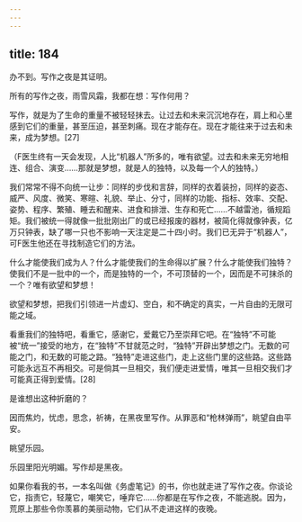 ```yaml
---
---
---
```

title: 184
---



办不到。写作之夜是其证明。

所有的写作之夜，雨雪风霜，我都在想：写作何用？

写作，就是为了生命的重量不被轻轻抹去。让过去和未来沉沉地存在，肩上和心里感到它们的重量，甚至压迫，甚至刺痛。现在才能存在。现在才能往来于过去和未来，成为梦想。[27]

（F医生终有一天会发现，人比“机器人”所多的，唯有欲望。过去和未来无穷地相连、组合、演变……那就是梦想，就是人的独特，以及每一个人的独特。）

我们常常不得不向统一让步：同样的步伐和言辞，同样的衣着装扮，同样的姿态、威严、风度、微笑、寒暄、礼貌、举止、分寸，同样的功能、指标、效率、交配、姿势、程序、繁殖、睡去和醒来、进食和排泄、生存和死亡……不越雷池，循规蹈矩。我们被统一得就像一批批刚出厂的或已经报废的器材，被简化得就像钟表，亿万只钟表，缺了哪一只也不影响一天注定是二十四小时。我们已无异于“机器人”，可F医生他还在寻找制造它们的方法。

什么才能使我们成为人？什么才能使我们的生命得以扩展？什么才能使我们独特？使我们不是一批中的一个，而是独特的一个，不可顶替的一个，因而是不可抹杀的一个？唯有欲望和梦想！

欲望和梦想，把我们引领进一片虚幻、空白，和不确定的真实，一片自由的无限可能之域。

看重我们的独特吧，看重它，感谢它，爱戴它乃至崇拜它吧。在“独特”不可能被“统一”接受的地方，在“独特”不甘就范之时，“独特”开辟出梦想之门。无数的可能之门，和无数的可能之路。“独特”走进这些门，走上这些门里的这些路。这些路可能永远互不再相交。可是倘其一旦相交，我们便走进爱情，唯其一旦相交我们才可能真正得到爱情。[28]

是谁想出这种折磨的？

因而焦灼，忧虑，思念，祈祷，在黑夜里写作。从罪恶和“枪林弹雨”，眺望自由平安。

眺望乐园。

乐园里阳光明媚。写作却是黑夜。

如果你看我的书，一本名叫做《务虚笔记》的书，你也就走进了写作之夜。你谈论它，指责它，轻蔑它，嘲笑它，唾弃它……你都是在写作之夜，不能逃脱。因为，荒原上那些令你羡慕的美丽动物，它们从不走进这样的夜晚。